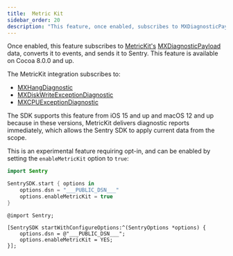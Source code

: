 ```yaml
---
title:  Metric Kit
sidebar_order: 20
description: "This feature, once enabled, subscribes to MXDiagnosticPayload data of MetricKit and it to Sentry."
---
```


<Include name="alpha-note.mdx" />

Once enabled, this feature subscribes to [MetricKit's](https://developer.apple.com/documentation/metrickit) [MXDiagnosticPayload](https://developer.apple.com/documentation/metrickit/mxdiagnosticpayload) data, converts it to events, and sends it to Sentry. This feature is available on Cocoa 8.0.0 and up.

The MetricKit integration subscribes to:

* [MXHangDiagnostic](https://developer.apple.com/documentation/metrickit/mxhangdiagnostic)
* [MXDiskWriteExceptionDiagnostic](https://developer.apple.com/documentation/metrickit/mxdiskwriteexceptiondiagnostic)
* [MXCPUExceptionDiagnostic](https://developer.apple.com/documentation/metrickit/mxcpuexceptiondiagnostic)

The SDK supports this feature from iOS 15 and up and macOS 12 and up because in these versions, MetricKit delivers diagnostic reports immediately, which allows the Sentry SDK to apply current data from the scope.

This is an experimental feature requiring opt-in, and can be enabled by setting the `enableMetricKit` option to `true`:

```swift {tabTitle:Swift}
import Sentry

SentrySDK.start { options in
    options.dsn = "___PUBLIC_DSN___"
    options.enableMetricKit = true
}
```

```objc {tabTitle:Objective-C}
@import Sentry;

[SentrySDK startWithConfigureOptions:^(SentryOptions *options) {
    options.dsn = @"___PUBLIC_DSN___";
    options.enableMetricKit = YES;
}];
```
